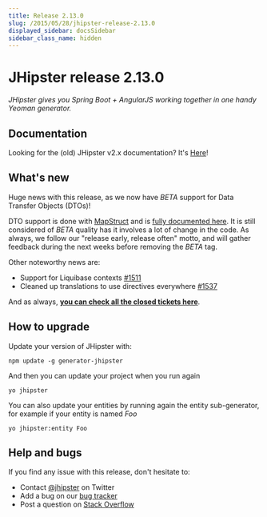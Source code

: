 ```yaml
---
title: Release 2.13.0
slug: /2015/05/28/jhipster-release-2.13.0
displayed_sidebar: docsSidebar
sidebar_class_name: hidden
---
```


JHipster release 2.13.0
==================

*JHipster gives you Spring Boot + AngularJS working together in one handy Yeoman generator.*

Documentation
----------

Looking for the (old) JHipster v2.x documentation? It's [Here](/documentation-archive)!

What's new
----------

Huge news with this release, as we now have _BETA_ support for Data Transfer Objects (DTOs)!

DTO support is done with [MapStruct](http://mapstruct.org/) and is [fully documented here](/using-dtos/). It is still considered of _BETA_ quality has it involves a lot of change in the code. As always, we follow our "release early, release often" motto, and will gather feedback during the next weeks before removing the _BETA_ tag.

Other noteworthy news are:

- Support for Liquibase contexts [#1511](https://github.com/jhipster/generator-jhipster/pull/1511)
- Cleaned up translations to use directives everywhere [#1537](https://github.com/jhipster/generator-jhipster/pull/1537)


And as always, __[you can check all the closed tickets here](https://github.com/jhipster/generator-jhipster/issues?q=milestone%3A2.13.0+is%3Aclosed)__.

How to upgrade
------------

Update your version of JHipster with:

```
npm update -g generator-jhipster
```

And then you can update your project when you run again

```
yo jhipster
```

You can also update your entities by running again the entity sub-generator, for example if your entity is named _Foo_

```
yo jhipster:entity Foo
```

Help and bugs
--------------

If you find any issue with this release, don't hesitate to:

- Contact [@jhipster](https://twitter.com/jhipster) on Twitter
- Add a bug on our [bug tracker](https://github.com/jhipster/generator-jhipster/issues?state=open)
- Post a question on [Stack Overflow](http://stackoverflow.com/tags/jhipster/info)
